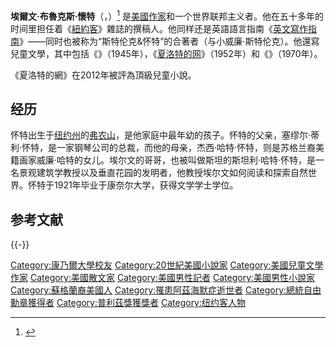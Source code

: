 {{Infobox writer
|name       = 埃爾文·布魯克斯·懷特
| image     = EB White and his dog Minnie.png
| imagesize   = 
| alt        = 
| caption    = 懷特與他的狗米妮坐在沙灘上 <!--日期未知-->
|birth_name  = Elwyn Brooks White
|birth_date  = 1899年7月11日
|birth_place = 美國[[弗農山_(紐約州)|弗農山 (紐約州)]]
|death_date  = {{death date and age|1985|10|1|1899|7|11}}
|death_place = 美國[[布魯克林_(緬因州)|布魯克林 (緬因州)]]
|occupation  = Writer 
| period     =
| genre      =
| subject    =
|alma_mater  = [[康乃爾大學|康乃爾大學]]
|signature   = EB White Signature.svg
|influenced  = [[Aprilynne_Pike|Aprilynne Pike]] <!--infobox writer no longer supports this field-->
}}
'''埃爾文·布魯克斯·懷特'''（{{lang|en|Elwyn Brooks "E. B." White}}，{{bd|1899年|7月11日|1985年|10月1日}}）<ref name="New York Times Obituary">{{cite news|last=Mitgang|first=Herbert|title=E. B. White, Essayist and Stylist, Dies|url=http://www.nytimes.com/learning/general/onthisday/bday/0711.html|accessdate=November 25, 2012|newspaper=The New York Times|date=October 2, 1985|archive-date=2017-11-05|archive-url=https://web.archive.org/web/20171105122616/http://www.nytimes.com/learning/general/onthisday/bday/0711.html|dead-url=no}}</ref> 是[[美國|美國]][[作家|作家]]和一个世界联邦主义者。他在五十多年的时间里担任着《[[紐約客|紐約客]]》雜誌的撰稿人。他同样还是英語語言指南《[[英文寫作指南|英文寫作指南]]》——同时也被称为“斯特伦克&怀特”的合著者（与小威廉·斯特伦克）。他還寫兒童文學，其中包括《{{link-en|小不點司圖爾特|Stuart Little}}》（1945年），《[[夏洛特的网|夏洛特的网]]》（1952年）和《{{link-en|天鵝的喇叭|The Trumpet of the Swan}}》（1970年）。

《夏洛特的網》在2012年被評為頂級兒童小說。

== 经历 ==
怀特出生于[[纽约州|纽约州]]的[[弗農山_(紐約州)|弗农山]]，是他家庭中最年幼的孩子。怀特的父亲，塞缪尔·蒂利·怀特，是一家钢琴公司的总裁，而他的母亲，杰西·哈特·怀特，则是苏格兰裔美籍画家威廉·哈特的女儿。埃尔文的哥哥，也被叫做斯坦的斯坦利·哈特·怀特，是一名景观建筑学教授以及垂直花园的发明者，他教授埃尔文如何阅读和探索自然世界。怀特于1921年毕业于康奈尔大学，获得文学学士学位。

== 参考文献 ==
{{Reflist}}

{{-}}
{{小不點司圖爾特}}
{{Charlotte's Web}}
{{Authority control}}
{{DEFAULTSORT:white}}
[[Category:康乃爾大學校友|Category:康乃爾大學校友]]
[[Category:20世紀美國小說家|Category:20世紀美國小說家]]
[[Category:美國兒童文學作家|Category:美國兒童文學作家]]
[[Category:美國散文家|Category:美國散文家]]
[[Category:美國男性記者|Category:美國男性記者]]
[[Category:美國男性小說家|Category:美國男性小說家]]
[[Category:蘇格蘭裔美國人|Category:蘇格蘭裔美國人]]
[[Category:罹患阿茲海默症逝世者|Category:罹患阿茲海默症逝世者]]
[[Category:總統自由勳章獲得者|Category:總統自由勳章獲得者]]
[[Category:普利茲獎獲獎者|Category:普利茲獎獲獎者]]
[[Category:纽约客人物|Category:纽约客人物]]